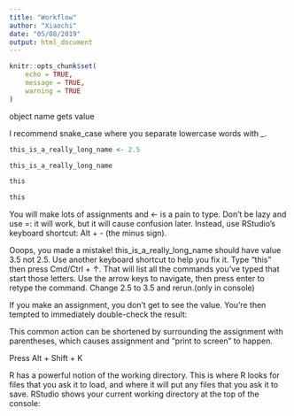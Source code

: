 ```yaml
---
title: "Workflow"
author: "Xiaochi"
date: "05/08/2019"
output: html_document
---
```


```r
knitr::opts_chunk$set(
	echo = TRUE,
	message = TRUE,
	warning = TRUE
)
```

object name gets value

I recommend snake_case where you separate lowercase words with _.

```r
this_is_a_really_long_name <- 2.5

this_is_a_really_long_name

this

this
```

You will make lots of assignments and <- is a pain to type. Don’t be lazy and use =: it will work, but it will cause confusion later. Instead, use RStudio’s keyboard shortcut: Alt + - (the minus sign). 

Ooops, you made a mistake! this_is_a_really_long_name should have value 3.5 not 2.5. Use another keyboard shortcut to help you fix it. Type “this” then press Cmd/Ctrl + ↑. That will list all the commands you’ve typed that start those letters. Use the arrow keys to navigate, then press enter to retype the command. Change 2.5 to 3.5 and rerun.(only in console)

If you make an assignment, you don’t get to see the value. You’re then tempted to immediately double-check the result:

This common action can be shortened by surrounding the assignment with parentheses, which causes assignment and “print to screen” to happen.

Press Alt + Shift + K

R has a powerful notion of the working directory. This is where R looks for files that you ask it to load, and where it will put any files that you ask it to save. RStudio shows your current working directory at the top of the console: